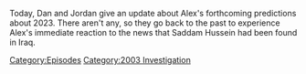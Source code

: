 {{DEFAULTSORT:
    #_EPISODE_0763:December 15, 2003
}}{{Episode
    | title           = December 15, 2003
    | caption         = Listen to this episode on [https://knowledgefight.libsyn.com/763-december-15-2003 Libsyn] [https://open.spotify.com/episode/02IBkaHqzrfTRxLJmSdCno Spotify]
    | episodeNumber   = 763
    | length          = 00:57:39
    | airDate         = January 4, 2023
    | coverageDate    = December 15, 2003
    | episodeType     = [[:Category:2003 Investigation|2003 Investigation]]
    | previousEpisode = [[762: December 31, 2022]]
    | nextEpisode     = [[764: Jordan Takes The Wheel 9]]
}}

{{Stub}}

Today, Dan and Jordan give an update about Alex's forthcoming predictions about 2023. There aren't any, so they go back to the past to experience Alex's immediate reaction to the news that Saddam Hussein had been found in Iraq.

[[Category:Episodes]]
[[Category:2003 Investigation]]
